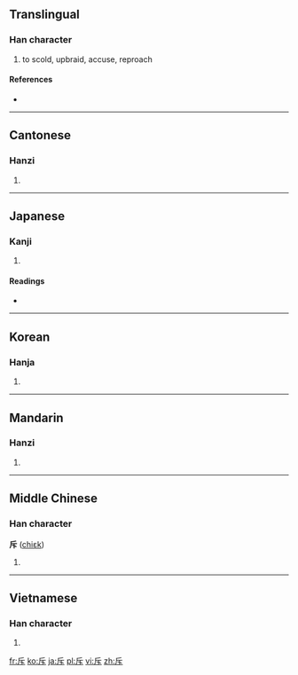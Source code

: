 ==Translingual==

===Han character===
{{Han char|rn=69|rad=斤|as=01|sn=5|four=7223<sub>1</sub>|canj=竹一卜 (HMY)}}

# to scold, upbraid, accuse, reproach

====References====
* {{Han ref|kx=0479.050|dkj=13535|dj=0837.240|hdz=32022.030|uh=65A5|ud=26021|bh=A5B8|bd=42424}}

----

==Cantonese==

===Hanzi===
{{yue-hanzi|jyut=|y=chik1}}

# {{defn|Cantonese|sort=斤01}}

----

==Japanese==

===Kanji===
{{ja-kanji|grade=c|rs=斤01}}

# {{defn|Japanese|sort=斤01}}

====Readings====
* {{ja-readings|on=[[せき]] (seki)|kun=[[しりぞける]] (shirizokeru)}}

----

==Korean==

===Hanja===
{{ko-hanja|hangeul=척|eumhun=|rv=cheok|mr=ch'ŏk|y=chek}}

# {{defn|Korean|sort=斤01}}

----

==Mandarin==

===Hanzi===
{{cmn-hanzi|pin=[[chì]] ([[chi4]])|wg=ch'ih<sup>4</sup>}}

# {{defn|Mandarin|sort=斤01}}

----

==Middle Chinese==

===Han character===
'''斥''' ([[chiɛk]])

# {{defn|Middle Chinese|sort=斤01}}

----

==Vietnamese==

===Han character===
{{vi-hantu|[[xích]], [[xịch]], [[xệch]], [[sệch]], [[xếch]]|rs=斤01}}

# {{defn|Vietnamese|sort=斤01}}

[[fr:斥]]
[[ko:斥]]
[[ja:斥]]
[[pl:斥]]
[[vi:斥]]
[[zh:斥]]